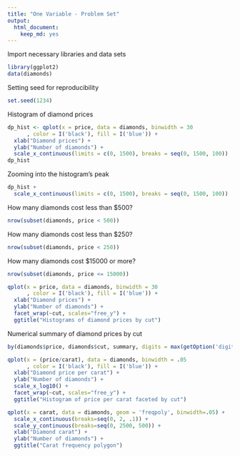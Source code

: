 ```yaml
---
title: "One Variable - Problem Set"
output: 
  html_document: 
    keep_md: yes
---
```


Import necessary libraries and data sets
```r
library(ggplot2)
data(diamonds)
```

Setting seed for reproducibility
```r
set.seed(1234)
```

Histogram of diamond prices
```r
dp_hist <- qplot(x = price, data = diamonds, binwidth = 30
      , color = I('black'), fill = I('blue')) +
  xlab("Diamond prices") +
  ylab("Number of diamonds") +
  scale_x_continuous(limits = c(0, 1500), breaks = seq(0, 1500, 100))
dp_hist
```

Zooming into the histogram's peak
```r
dp_hist +
  scale_x_continuous(limits = c(0, 1500), breaks = seq(0, 1500, 100))
```

How many diamonds cost less than $500?
```r
nrow(subset(diamonds, price < 500))
```
How many diamonds cost less than $250?
```r
nrow(subset(diamonds, price < 250))
```
How many diamonds cost $15000 or more?
```r
nrow(subset(diamonds, price <= 15000))
```

```r
qplot(x = price, data = diamonds, binwidth = 30
      , color = I('black'), fill = I('blue')) +
  xlab("Diamond prices") +
  ylab("Number of diamonds") +
  facet_wrap(~cut, scales="free_y") +
  ggtitle("Histograms of diamond prices by cut")
```

Numerical summary of diamond prices by cut
```r
by(diamonds$price, diamonds$cut, summary, digits = max(getOption('digits')))
```

```r
qplot(x = (price/carat), data = diamonds, binwidth = .05
      , color = I('black'), fill = I('blue')) +
  xlab("Diamond price per carat") +
  ylab("Number of diamonds") +
  scale_x_log10() +
  facet_wrap(~cut, scales="free_y") +
  ggtitle("Histogram of price per carat faceted by cut")
```

```r
qplot(x = carat, data = diamonds, geom = 'freqpoly', binwidth=.05) +
  scale_x_continuous(breaks=seq(0, 2, .1)) +
  scale_y_continuous(breaks=seq(0, 2500, 500)) +
  xlab("Diamond carat") +
  ylab("Number of diamonds") +
  ggtitle("Carat frequency polygon")
```

